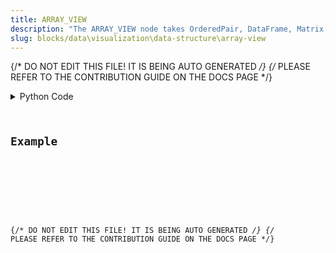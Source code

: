 ```yaml
---
title: ARRAY_VIEW
description: "The ARRAY_VIEW node takes OrderedPair, DataFrame, Matrix, and Image DataContainer objects as input, and visualizes it in array format."
slug: blocks/data\visualization\data-structure\array-view
---
```


{/* DO NOT EDIT THIS FILE! IT IS BEING AUTO GENERATED */}
{/* PLEASE REFER TO THE CONTRIBUTION GUIDE ON THE DOCS PAGE */}


<PythonDocsDisplay docstring={docstring} />
<details>
<summary>Python Code</summary>



<Code code={pythonCode} lang="py" wrap theme="dracula" />

[Find this Flojoy Block on GitHub](https://github.com/flojoy-ai/blocks/blob/main/blocks/DATA\VISUALIZATION\DATA_STRUCTURE\ARRAY_VIEW/ARRAY_VIEW.py)

</details>

## Example


<GetHelpWidget />


<AppDisplay app={app} blockName="ARRAY_VIEW" client:visible />


<Example />

{/* DO NOT EDIT THIS FILE! IT IS BEING AUTO GENERATED */}
{/* PLEASE REFER TO THE CONTRIBUTION GUIDE ON THE DOCS PAGE */}
